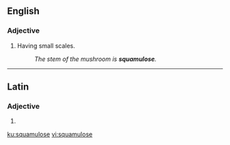 ==English==

===Adjective===
{{en-adj}}

# {{context|botany|mycology|lang=en}} Having small scales.
#: ''The stem of the mushroom is '''squamulose'''.''

----

==Latin==

===Adjective===
{{la-adj-form|squamulose}}

# {{inflection of|squamulosus||voc|m|s|lang=la}}

[[ku:squamulose]]
[[vi:squamulose]]